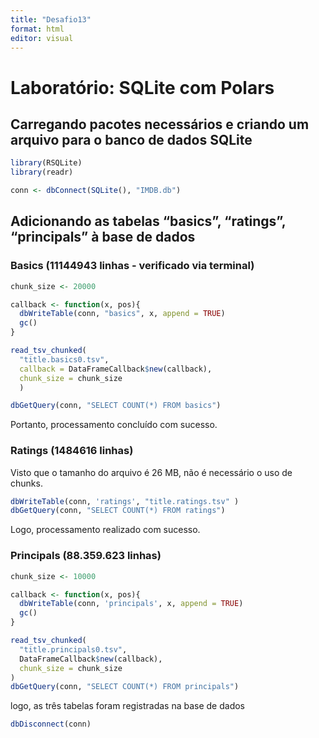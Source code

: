 ```yaml
---
title: "Desafio13"
format: html
editor: visual
---
```


# **Laboratório: SQLite com Polars**

## Carregando pacotes necessários e criando um arquivo para o banco de dados SQLite

```r
library(RSQLite)
library(readr)

conn <- dbConnect(SQLite(), "IMDB.db")
```

## Adicionando as tabelas "basics", "ratings", "principals" à base de dados

### Basics (11144943 linhas - verificado via terminal)

```r
chunk_size <- 20000

callback <- function(x, pos){
  dbWriteTable(conn, "basics", x, append = TRUE)
  gc()
}

read_tsv_chunked(
  "title.basics0.tsv", 
  callback = DataFrameCallback$new(callback),
  chunk_size = chunk_size
  )

dbGetQuery(conn, "SELECT COUNT(*) FROM basics")
```

Portanto, processamento concluído com sucesso.

### Ratings (1484616 linhas)

Visto que o tamanho do arquivo é 26 MB, não é necessário o uso de chunks.

```r
dbWriteTable(conn, 'ratings', "title.ratings.tsv" )
dbGetQuery(conn, "SELECT COUNT(*) FROM ratings")
```

Logo, processamento realizado com sucesso.

### Principals (88.359.623 linhas)

```r
chunk_size <- 10000

callback <- function(x, pos){
  dbWriteTable(conn, 'principals', x, append = TRUE)
  gc()
}

read_tsv_chunked(
  "title.principals0.tsv",
  DataFrameCallback$new(callback),
  chunk_size = chunk_size
)
dbGetQuery(conn, "SELECT COUNT(*) FROM principals")
```

logo, as três tabelas foram registradas na base de dados

```r
dbDisconnect(conn)
```
